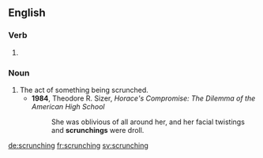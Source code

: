 ==English==

===Verb===
{{head|en}}

# {{present participle of|scrunch|lang=en}}

===Noun===
{{en-noun}}

# The act of something being scrunched.
#* '''1984''', Theodore R. Sizer, ''Horace's Compromise: The Dilemma of the American High School''
#*: She was oblivious of all around her, and her facial twistings and '''scrunchings''' were droll.

[[de:scrunching]]
[[fr:scrunching]]
[[sv:scrunching]]